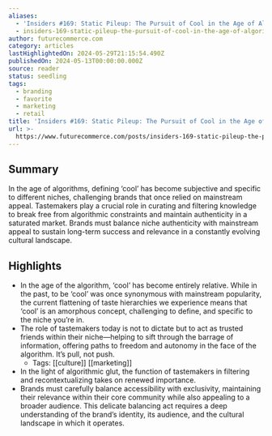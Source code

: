 ```yaml
---
aliases:
  - 'Insiders #169: Static Pileup: The Pursuit of Cool in the Age of Algorithms'
  - insiders-169-static-pileup-the-pursuit-of-cool-in-the-age-of-algorithms
author: futurecommerce.com
category: articles
lastHighlightedOn: 2024-05-29T21:15:54.490Z
publishedOn: 2024-05-13T00:00:00.000Z
source: reader
status: seedling
tags:
  - branding
  - favorite
  - marketing
  - retail
title: 'Insiders #169: Static Pileup: The Pursuit of Cool in the Age of Algorithms'
url: >-
  https://www.futurecommerce.com/posts/insiders-169-static-pileup-the-pursuit-of-cool-in-the-age-of-algorithms
---
```

## Summary

In the age of algorithms, defining ‘cool’ has become subjective and specific to different niches, challenging brands that once relied on mainstream appeal. Tastemakers play a crucial role in curating and filtering knowledge to break free from algorithmic constraints and maintain authenticity in a saturated market. Brands must balance niche authenticity with mainstream appeal to sustain long-term success and relevance in a constantly evolving cultural landscape.

## Highlights

- In the age of the algorithm, ‘cool’ has become entirely relative. While in the past, to be ‘cool’ was once synonymous with mainstream popularity, the current flattening of taste hierarchies we experience means that ‘cool’ is an amorphous concept, challenging to define, and specific to the niche you’re in.
- The role of tastemakers today is not to dictate but to act as trusted friends within their niche—helping to sift through the barrage of information, offering paths to freedom and autonomy in the face of the algorithm. It’s pull, not push.
    - Tags: [[culture]] [[marketing]]
- In the light of algorithmic glut, the function of tastemakers in filtering and recontextualizing takes on renewed importance.
- Brands must carefully balance accessibility with exclusivity, maintaining their relevance within their core community while also appealing to a broader audience. This delicate balancing act requires a deep understanding of the brand’s identity, its audience, and the cultural landscape in which it operates.
